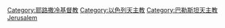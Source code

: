 [[Category:耶路撒冷基督教|Category:耶路撒冷基督教]]
[[Category:以色列天主教|Category:以色列天主教]]
[[Category:巴勒斯坦天主教|Category:巴勒斯坦天主教]]
[[Category:亚洲天主教|Jerusalem]]